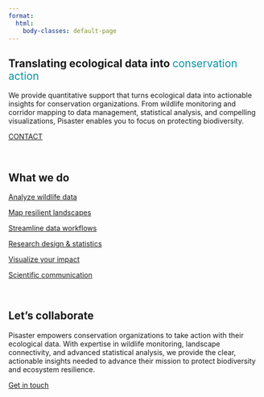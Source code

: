 ```yaml
---
format:
  html:
    body-classes: default-page
---
```


:::: full-width
::: full-width-content
# Translating ecological data into [conservation action]{.highlight-offset style="font-weight: 400;color: #0595A5;"}

We provide quantitative support that turns ecological data into actionable insights for conservation organizations. From wildlife monitoring and corridor mapping to data management, statistical analysis, and compelling visualizations, Pisaster enables you to focus on protecting biodiversity.

<a class="card-contact" href="mailto:hello@pisaster.com?subject=Website%20inquiry">CONTACT<i class="fa-regular fa-envelope fa-xl" style="color: #e4b568; margin-left: 0.65rem;"></i></a>

<br>
:::
::::

::::::::::::::::::::::: {.full-width .bg-light}
:::::::::::::::::::::: full-width-content
## What we do

::::::::::::::::::::: grid
::::: {.g-col-12 .g-col-md-4}
:::: {.card-light .card .h-100}
<a href="services.qmd#analyze-wildlife-data" class="d-block text-decoration-none">

::: {.card-body .d-flex .justify-content-center .align-items-center}
[Analyze wildlife data]{.p135-tight-font} </a>
:::
::::
:::::

::::: {.g-col-12 .g-col-md-4}
:::: {.card-light .card .h-100}
<a href="services.qmd#map-resilient-landscapes" class="d-block text-decoration-none">

::: {.card-body .d-flex .justify-content-center .align-items-center}
[Map resilient landscapes]{.p135-tight-font} </a>
:::
::::
:::::

::::: {.g-col-12 .g-col-md-4}
:::: {.card-light .card .h-100}
<a href="services.qmd#streamline-data-workflows" class="d-block text-decoration-none">

::: {.card-body .d-flex .justify-content-center .align-items-center}
[Streamline data workflows]{.p135-tight-font} </a>
:::
::::
:::::

::::: {.g-col-12 .g-col-md-4}
:::: {.card-light .card .h-100}
<a href="services.qmd#research-design-statistics" class="d-block text-decoration-none">

::: {.card-body .d-flex .justify-content-center .align-items-center}
[Research design & statistics]{.p135-tight-font} </a>
:::
::::
:::::

::::: {.g-col-12 .g-col-md-4}
:::: {.card-light .card .h-100}
<a href="services.qmd#visualize-your-impact" class="d-block text-decoration-none">

::: {.card-body .d-flex .justify-content-center .align-items-center}
[Visualize your impact]{.p135-tight-font} </a>
:::
::::
:::::

::::: {.g-col-12 .g-col-md-4}
:::: {.card-light .card .h-100}
<a href="services.qmd#scientific-communication" class="d-block text-decoration-none">

::: {.card-body .d-flex .justify-content-center .align-items-center}
[Scientific communication]{.p135-tight-font} </a>
:::
::::
:::::
:::::::::::::::::::::

<br>
::::::::::::::::::::::
:::::::::::::::::::::::

:::: full-width
::: full-width-content
## Let's collaborate

Pisaster empowers conservation organizations to take action with their ecological data. With expertise in wildlife monitoring, landscape connectivity, and advanced statistical analysis, we provide the clear, actionable insights needed to advance their mission to protect biodiversity and ecosystem resilience.

<a class="card-contact" href="mailto:hello@pisaster.com?subject=Website%20inquiry">Get in touch<i class="fa-regular fa-envelope fa-xl" style="color: #e4b568; margin-left: 0.65rem;"></i></a>
:::
::::
